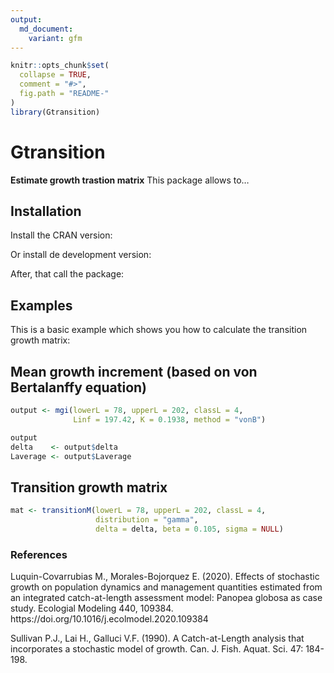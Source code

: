 ```yaml
---
output:
  md_document:
    variant: gfm
---
```


```r
knitr::opts_chunk$set(
  collapse = TRUE,
  comment = "#>",
  fig.path = "README-"
)
library(Gtransition)
```

# Gtransition

**Estimate growth trastion matrix**
This package allows to...


## Installation

Install the CRAN version:



Or install de development version:



After, that call the package:



## Examples

This is a basic example which shows you how to calculate the transition growth matrix:

## Mean growth increment (based on von Bertalanffy equation)

```r
output <- mgi(lowerL = 78, upperL = 202, classL = 4, 
              Linf = 197.42, K = 0.1938, method = "vonB")

output
delta    <- output$delta
Laverage <- output$Laverage
```


## Transition growth matrix
```r
mat <- transitionM(lowerL = 78, upperL = 202, classL = 4, 
                   distribution = "gamma", 
                   delta = delta, beta = 0.105, sigma = NULL)

```

### References
Luquin-Covarrubias M., Morales-Bojorquez E. (2020). Effects of stochastic growth on population dynamics and management quantities estimated from an integrated catch-at-length assessment model: Panopea globosa as case study. Ecologial Modeling 440, 109384. https://doi.org/10.1016/j.ecolmodel.2020.109384

Sullivan P.J., Lai H., Galluci V.F. (1990). A Catch-at-Length analysis that incorporates a stochastic model of growth. Can. J. Fish. Aquat. Sci. 47: 184-198.